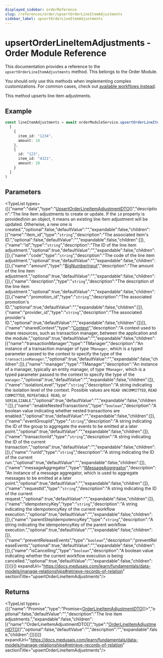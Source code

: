 ```yaml
---
displayed_sidebar: orderReference
slug: /references/order/upsertOrderLineItemAdjustments
sidebar_label: upsertOrderLineItemAdjustments
---
```



# upsertOrderLineItemAdjustments - Order Module Reference

This documentation provides a reference to the `upsertOrderLineItemAdjustments` method. This belongs to the Order Module.

<Note>

You should only use this methods when implementing complex customizations. For common cases, check out [available workflows instead](/medusa-workflows-reference).

</Note>

This method upserts line item adjustments.

## Example

```ts
const lineItemAdjustments = await orderModuleService.upsertOrderLineItemAdjustments(
  [
    {
      item_id: "1234",
      amount: 10
    },
    {
      id: "123",
      item_id: "4321",
      amount: 20
    }
  ]
)
```

## Parameters

<TypeList types={[{"name":"data","type":"[UpsertOrderLineItemAdjustmentDTO](../../../interfaces/order.UpsertOrderLineItemAdjustmentDTO/page.mdx)[]","description":"The line item adjustments to create or update. If the `id` property is provided\nin an object, it means an existing line item adjustment will be updated. Otherwise, a new one is created.","optional":false,"defaultValue":"","expandable":false,"children":[{"name":"item_id","type":"`string`","description":"The associated item's ID.","optional":false,"defaultValue":"","expandable":false,"children":[]},{"name":"id","type":"`string`","description":"The ID of the line item adjustment.","optional":true,"defaultValue":"","expandable":false,"children":[]},{"name":"code","type":"`string`","description":"The code of the line item adjustment.","optional":true,"defaultValue":"","expandable":false,"children":[]},{"name":"amount","type":"[BigNumberInput](../../../types/order.BigNumberInput/page.mdx)","description":"The amount of the line item adjustment.","optional":true,"defaultValue":"","expandable":false,"children":[]},{"name":"description","type":"`string`","description":"The description of the line item adjustment.","optional":true,"defaultValue":"","expandable":false,"children":[]},{"name":"promotion_id","type":"`string`","description":"The associated promotion's ID.","optional":true,"defaultValue":"","expandable":false,"children":[]},{"name":"provider_id","type":"`string`","description":"The associated provider's ID.","optional":true,"defaultValue":"","expandable":false,"children":[]}]},{"name":"sharedContext","type":"[Context](../../../interfaces/order.Context/page.mdx)","description":"A context used to share resources, such as transaction manager, between the application and the module.","optional":true,"defaultValue":"","expandable":false,"children":[{"name":"transactionManager","type":"TManager","description":"An instance of a transaction manager of type `TManager`, which is a typed parameter passed to the context to specify the type of the `transactionManager`.","optional":true,"defaultValue":"","expandable":false,"children":[]},{"name":"manager","type":"TManager","description":"An instance of a manager, typically an entity manager, of type `TManager`, which is a typed parameter passed to the context to specify the type of the `manager`.","optional":true,"defaultValue":"","expandable":false,"children":[]},{"name":"isolationLevel","type":"`string`","description":"A string indicating the isolation level of the context. Possible values are `READ UNCOMMITTED`, `READ COMMITTED`, `REPEATABLE READ`, or `SERIALIZABLE`.","optional":true,"defaultValue":"","expandable":false,"children":[]},{"name":"enableNestedTransactions","type":"`boolean`","description":"A boolean value indicating whether nested transactions are enabled.","optional":true,"defaultValue":"","expandable":false,"children":[]},{"name":"eventGroupId","type":"`string`","description":"A string indicating the ID of the group to aggregate the events to be emitted at a later point.","optional":true,"defaultValue":"","expandable":false,"children":[]},{"name":"transactionId","type":"`string`","description":"A string indicating the ID of the current transaction.","optional":true,"defaultValue":"","expandable":false,"children":[]},{"name":"runId","type":"`string`","description":"A string indicating the ID of the current run.","optional":true,"defaultValue":"","expandable":false,"children":[]},{"name":"messageAggregator","type":"[IMessageAggregator](../../../interfaces/order.IMessageAggregator/page.mdx)","description":"An instance of a message aggregator, which is used to aggregate messages to be emitted at a later point.","optional":true,"defaultValue":"","expandable":false,"children":[]},{"name":"requestId","type":"`string`","description":"A string indicating the ID of the current request.","optional":true,"defaultValue":"","expandable":false,"children":[]},{"name":"idempotencyKey","type":"`string`","description":"A string indicating the idempotencyKey of the current workflow execution.","optional":true,"defaultValue":"","expandable":false,"children":[]},{"name":"parentStepIdempotencyKey","type":"`string`","description":"A string indicating the idempotencyKey of the parent workflow execution.","optional":true,"defaultValue":"","expandable":false,"children":[]},{"name":"preventReleaseEvents","type":"`boolean`","description":"preventReleaseEvents","optional":true,"defaultValue":"","expandable":false,"children":[]},{"name":"isCancelling","type":"`boolean`","description":"A boolean value indicating whether the current workflow execution is being cancelled.","optional":true,"defaultValue":"","expandable":false,"children":[]}]}]} expandUrl="https://docs.medusajs.com/learn/fundamentals/data-models/manage-relationships#retrieve-records-of-relation" sectionTitle="upsertOrderLineItemAdjustments"/>

## Returns

<TypeList types={[{"name":"Promise","type":"Promise&#60;[OrderLineItemAdjustmentDTO](../../../interfaces/order.OrderLineItemAdjustmentDTO/page.mdx)[]&#62;","optional":false,"defaultValue":"","description":"The line item adjustments.","expandable":false,"children":[{"name":"OrderLineItemAdjustmentDTO[]","type":"[OrderLineItemAdjustmentDTO](../../../interfaces/order.OrderLineItemAdjustmentDTO/page.mdx)[]","optional":false,"defaultValue":"","description":"","expandable":false,"children":[]}]}]} expandUrl="https://docs.medusajs.com/learn/fundamentals/data-models/manage-relationships#retrieve-records-of-relation" sectionTitle="upsertOrderLineItemAdjustments"/>

